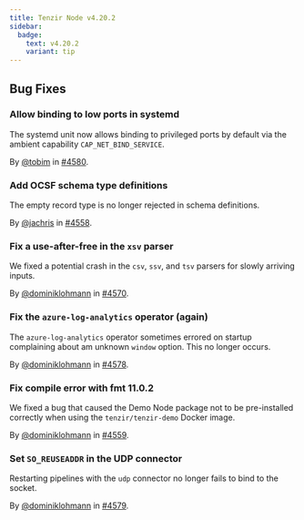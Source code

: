 ```yaml
---
title: Tenzir Node v4.20.2
sidebar:
  badge:
    text: v4.20.2
    variant: tip
---
```


## Bug Fixes

### Allow binding to low ports in systemd

The systemd unit now allows binding to privileged ports by default via the
ambient capability `CAP_NET_BIND_SERVICE`.

By [@tobim](https://github.com/tobim) in [#4580](https://github.com/tenzir/tenzir/pull/4580).

### Add OCSF schema type definitions

The empty record type is no longer rejected in schema definitions.

By [@jachris](https://github.com/jachris) in [#4558](https://github.com/tenzir/tenzir/pull/4558).

### Fix a use-after-free in the `xsv` parser

We fixed a potential crash in the `csv`, `ssv`, and `tsv` parsers for slowly
arriving inputs.

By [@dominiklohmann](https://github.com/dominiklohmann) in [#4570](https://github.com/tenzir/tenzir/pull/4570).

### Fix the `azure-log-analytics` operator (again)

The `azure-log-analytics` operator sometimes errored on startup complaining
about am unknown `window` option. This no longer occurs.

By [@dominiklohmann](https://github.com/dominiklohmann) in [#4578](https://github.com/tenzir/tenzir/pull/4578).

### Fix compile error with fmt 11.0.2

We fixed a bug that caused the Demo Node package not to be pre-installed
correctly when using the `tenzir/tenzir-demo` Docker image.

By [@dominiklohmann](https://github.com/dominiklohmann) in [#4559](https://github.com/tenzir/tenzir/pull/4559).

### Set `SO_REUSEADDR` in the UDP connector

Restarting pipelines with the `udp` connector no longer fails to bind to the
socket.

By [@dominiklohmann](https://github.com/dominiklohmann) in [#4579](https://github.com/tenzir/tenzir/pull/4579).
